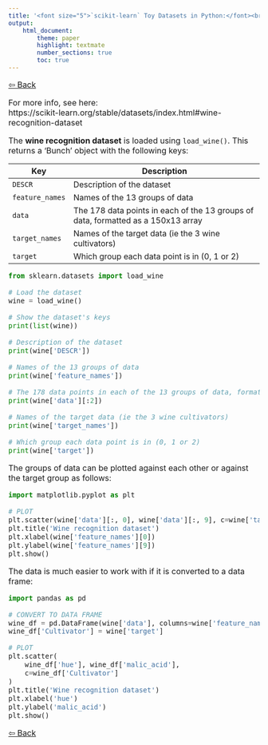 ```yaml
---
title: '<font size="5">`scikit-learn` Toy Datasets in Python:</font><br>Wine recognition dataset'
output:
    html_document:
        theme: paper
        highlight: textmate
        number_sections: true
        toc: true
---
```


<font size="3">

<a href="../../python.html" target="_blank">⇦ Back</a>

For more info, see here:  
https://scikit-learn.org/stable/datasets/index.html#wine-recognition-dataset

The **wine recognition dataset** is loaded using `load_wine()`. This
returns a 'Bunch' object with the following keys:

| Key | Description |
|-----|-------------------------------------------------------------|
| `DESCR` | Description of the dataset |
| `feature_names` | Names of the 13 groups of data |
| `data` | The 178 data points in each of the 13 groups of data, formatted as a 150x13 array |
| `target_names` | Names of the target data (ie the 3 wine cultivators) |
| `target` | Which group each data point is in (0, 1 or 2) |

```python
from sklearn.datasets import load_wine

# Load the dataset
wine = load_wine()

# Show the dataset's keys
print(list(wine))
```

```python
# Description of the dataset
print(wine['DESCR'])
```

```python
# Names of the 13 groups of data
print(wine['feature_names'])
```

```python
# The 178 data points in each of the 13 groups of data, formatted as a 150x13 array
print(wine['data'][:2])
```

```python
# Names of the target data (ie the 3 wine cultivators)
print(wine['target_names'])
```

```python
# Which group each data point is in (0, 1 or 2)
print(wine['target'])
```

The groups of data can be plotted against each other or against the target
group as follows:

```python
import matplotlib.pyplot as plt

# PLOT
plt.scatter(wine['data'][:, 0], wine['data'][:, 9], c=wine['target'])
plt.title('Wine recognition dataset')
plt.xlabel(wine['feature_names'][0])
plt.ylabel(wine['feature_names'][9])
plt.show()
```

The data is much easier to work with if it is converted to a data frame:

```python
import pandas as pd

# CONVERT TO DATA FRAME
wine_df = pd.DataFrame(wine['data'], columns=wine['feature_names'])
wine_df['Cultivator'] = wine['target']

# PLOT
plt.scatter(
    wine_df['hue'], wine_df['malic_acid'],
    c=wine_df['Cultivator']
)
plt.title('Wine recognition dataset')
plt.xlabel('hue')
plt.ylabel('malic_acid')
plt.show()
```

<a href="../../python.html" target="_blank">⇦ Back</a>

</font>
